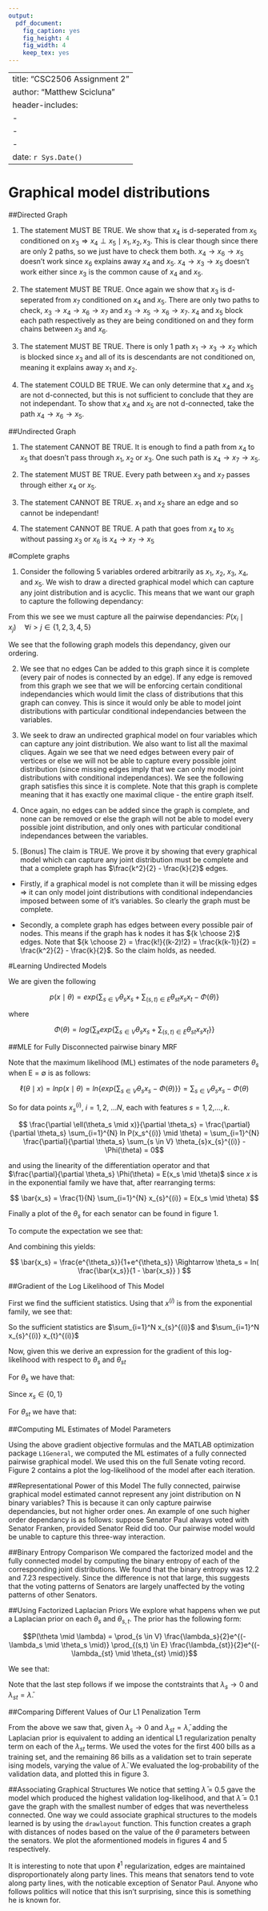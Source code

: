 ---
output:
  pdf_document:
    fig_caption: yes
    fig_height: 4
    fig_width: 4
    keep_tex: yes
---

---
title: "CSC2506 Assignment 2"
author: "Matthew Scicluna"
header-includes:
   - \usepackage{amsmath}
   - \usepackage {tikz}
   - \usetikzlibrary{arrows.meta}
date: `r Sys.Date()`
---

# Graphical model distributions

##Directed Graph

1. The statement MUST BE TRUE. We show that $x_4$ is d-seperated from $x_5$ conditioned on $x_3 \Rightarrow x_4 \perp x_5 \mid x_1, x_2, x_3$. This is clear though since there are only 2 paths, so we just have to check them both. $x_4 \rightarrow x_6 \rightarrow x_5$ doesn't work since $x_6$ explains away $x_4$ and $x_5$. $x_4 \rightarrow x_3 \rightarrow x_5$ doesn't work either since $x_3$ is the common cause of $x_4$ and $x_5$.

2. The statement MUST BE TRUE. Once again we show that $x_3$ is d-seperated from $x_7$ conditioned on $x_4$ and $x_5$. There are only two paths to check, $x_3 \rightarrow x_4 \rightarrow x_6 \rightarrow x_7$ and $x_3 \rightarrow x_5 \rightarrow x_6 \rightarrow x_7$. $x_4$ and $x_5$ block each path respectively as they are being conditioned on and they form chains between $x_3$ and $x_6$.

3. The statement MUST BE TRUE. There is only 1 path $x_1 \rightarrow x_3 \rightarrow x_2$ which is blocked since $x_3$ and all of its is descendants are not conditioned on, meaning it explains away $x_1$ and $x_2$.

4. The statement COULD BE TRUE. We can only determine that $x_4$ and $x_5$ are not d-connected, but this is not sufficient to conclude that they are not independant. To show that $x_4$ and $x_5$ are not d-connected, take the path $x_4 \rightarrow x_6 \rightarrow x_5$.

##Undirected Graph

1. The statement CANNOT BE TRUE. It is enough to find a path from $x_4$ to $x_5$ that doesn't pass through $x_1$, $x_2$ or $x_3$. One such path is $x_4 \rightarrow x_7 \rightarrow x_5$.

2. The statement MUST BE TRUE. Every path between $x_3$ and $x_7$ passes through either $x_4$ or $x_5$.

3. The statement CANNOT BE TRUE. $x_1$ and $x_2$ share an edge and so cannot be independant!

4. The statement CANNOT BE TRUE. A path that goes from $x_4$ to $x_5$ without passing $x_3$ or $x_6$ is $x_4 \rightarrow x_7 \rightarrow x_5$

\newpage

#Complete graphs

1. Consider the following 5 variables ordered arbitrarily as $x_1$, $x_2$, $x_3$, $x_4$, and $x_5$. We wish to draw a directed graphical model which can capture any joint distribution and is acyclic.
This means that we want our graph to capture the following dependancy:

\begin{align*}
p(x_1, x_2, x_3, x_4, x_5) &= p(x_1)P(x_2 \mid x_1)p(x_3 \mid x_2, x_1)p(x_4 \mid x_3, x_2, x_1)p(x_5 \mid x_4, x_3, x_2, x_1) 
\end{align*}

From this we see we must capture all the pairwise dependancies: 
$P(x_i \mid x_j) \quad \forall i > j \in \left\{ {1, 2, 3, 4, 5}\right\}$

We see that the following graph models this dependancy, given our ordering. 

\begin{tikzpicture}
\begin{scope}[every node/.style={circle,thick,draw}]
    \node (A) at (6,2.5) {$x_1$};
    \node (B) at (2,0) {$x_2$};
    \node (C) at (10,0) {$x_3$};
    \node (D) at (4,-4) {$x_4$};
    \node (E) at (8,-4) {$x_5$};
\end{scope}

\begin{scope}[>={Stealth[black]},
              every node/.style={fill=white,circle},
              every edge/.style={draw=black,very thick}]
    \path [->] (A) edge node {$p(x_2 \mid x_1)$} (B);
    \path [->] (A) edge node {$p(x_3 \mid x_1)$} (C);
    \path [->] (A) edge node {$$} (D);
    \path [->] (A) edge node {$$} (E);
    
    \path [->] (B) edge node {$$} (C);
    \path [->] (B) edge node {$p(x_4 \mid x_2)$} (D);
    \path [->] (B) edge node {$$} (E);
    
    \path [->] (C) edge node {$$} (D);
    \path [->] (C) edge node {$p(x_5 \mid x_3)$} (E);
    
    \path [->] (D) edge node {$p(x_5 \mid x_4)$} (E);
    
\end{scope}
\end{tikzpicture}


2. We see that no edges Can be added to this graph since it is complete (every pair of nodes is connected by an edge). If any edge is removed from this graph we see that we will be enforcing certain conditional independancies which would limit the class of distributions that this graph can convey. This is since it would only be able to model joint distributions with particular conditional independancies between the variables.

3. We seek to draw an undirected graphical model on four variables which can capture any joint distribution. We also want to list all the maximal cliques. Again we see that we need edges between every pair of vertices or else we will not be able to capture every possible joint distribution (since missing edges imply that we can only model joint distributions with conditional independances). We see the following graph satisfies this since it is complete. Note that this graph is complete meaning that it has exactly one maximal clique - the entire graph itself.

\begin{tikzpicture}[auto, node distance=3cm, every loop/.style={},
                    thick,main node/.style={circle,draw,font=\sffamily\Large\bfseries}]

  \node[main node] (1) {$x_1$};
  \node[main node] (2) [below left of=1] {$x_2$};
  \node[main node] (3) [below right of=2] {$x_3$};
  \node[main node] (4) [below right of=1] {$x_4$};

  \path[every node/.style={font=\sffamily\small}]
    (1) edge node [left] {} (4)
        edge node [left] {} (3)
        edge node [left] {} (2)
        
    (2) edge node [right] {} (1)
        edge node {} (4)
        
    (3) edge node [right] {} (2)
    
    (4) edge node [left] {} (3);
\end{tikzpicture}

4. Once again, no edges can be added since the graph is complete, and none can be removed or else the graph will not be able to model every possible joint distribution, and only ones with particular conditional independances between the variables.

5. [Bonus]  The claim is TRUE. We prove it by showing that every graphical model which can capture any joint distribution must be complete and that a complete graph has $\frac{k^2}{2} - \frac{k}{2}$ edges.

- Firstly, if a graphical model is not complete than it will be missing edges $\Rightarrow$ it can only model joint distributions with conditional independancies imposed between some of it's variables. So clearly the graph must be complete.

- Secondly, a complete graph has edges between every possible pair of nodes. This means if the graph has k nodes it has ${k \choose 2}$ edges. Note that ${k \choose 2} = \frac{k!}{(k-2)!2} = \frac{k(k-1)}{2} = \frac{k^2}{2} - \frac{k}{2}$. So the claim holds, as needed.

#Learning Undirected Models

We are given the following 

$$p(x \mid \theta) = exp \biggl\{\sum_{s \in V}  \theta_{s}x_{s} + \sum_{(s,t) \in E} \theta_{st}x_{s}x_{t}-\Phi(\theta) \biggl\}$$

where

$$
\Phi(\theta) = log \biggl\{\sum_{x} exp \biggl\{\sum_{s \in V}  \theta_{s}x_{s} + \sum_{(s,t) \in E} \theta_{st}x_{s}x_{t} \biggl\} \biggl\}
$$


##MLE for Fully Disconnected pairwise binary MRF

Note that the maximum likelihood (ML) estimates of the node parameters $\theta_s$ when E = $\emptyset$ is as follows:

$$
\ell(\theta \mid x) = ln p(x \mid \theta) = ln \biggl\{ exp \biggl\{\sum_{s \in V}  \theta_{s}x_{s} -\Phi(\theta) \biggl\} \biggl\} = \sum_{s \in V}  \theta_{s}x_{s} - \Phi(\theta)
$$

So for data points $x_s^{(i)}$, $i = 1, 2,$ ...$N$, each with features $s = 1, 2,$...$, k$.

$$  \frac{\partial \ell(\theta_s \mid x)}{\partial \theta_s} = \frac{\partial}{\partial \theta_s} \sum_{i=1}^{N} ln P(x_s^{(i)} \mid \theta) = \sum_{i=1}^{N} \frac{\partial}{\partial \theta_s}  \sum_{s \in V}  \theta_{s}x_{s}^{(i)} - \Phi(\theta) = 0$$

and using the linearity of the differentiation operator and that $\frac{\partial}{\partial \theta_s} \Phi(\theta) = E(x_s \mid \theta)$ since $x$ is in the exponential family we have that, after rearranging terms:

$$
\bar{x_s} = \frac{1}{N} \sum_{i=1}^{N} x_{s}^{(i)} = E(x_s \mid \theta)
$$

Finally a plot of the $\theta_s$ for each senator can be found in figure 1.

\begin{figure}
\begin{center}
\includegraphics[width=250pt]{fig1.jpg}
\caption{Plot of each Senators theta parameter, assuming a fully disconnected graph}
\end{center}
\end{figure}


To compute the expectation we see that:

\begin{align*}
E(x_s \mid \theta) &= \sum_{x_s=0}^{1} \frac{exp( \sum_{i=1}^{13} x_i \theta_i) x_s}{\sum_{x_s=0}^{1} exp(\sum_{i=1}^{13} x_i \theta_i)} \\
&= \sum_{x_s=0}^{1} \frac{\prod_{j \ne s} exp( x_j \theta_j) exp( x_s \theta_s) x_s}{\sum_{x_s=0}^{1} \prod_{j \ne s} exp(x_i \theta_i) exp(x_s \theta_s)}\\
&= \sum_{x_s=0}^{1} x_s \frac{e^{x_s \theta_s}}{1+e^{x_s \theta_s}}  \\
&= \frac{e^{\theta_s}}{1+e^{\theta_s}}
\end{align*}


And combining this yields:

$$
\bar{x_s} = \frac{e^{\theta_s}}{1+e^{\theta_s}} \Rightarrow \theta_s = ln(  \frac{\bar{x_s}}{1 - \bar{x_s}} )
$$

##Gradient of the Log Likelihood of This Model

First we find the sufficient statistics. Using that $x^{(i)}$ is from the exponential family, we see that:

\begin{align*}
P(Data) &= \prod^{N}_{i=1} P(x^{(i)}) = \prod^{N}_{i=1} exp \biggl\{\sum_{s \in V}  \theta_{s}x_{s}^{(i)} - \sum_{(s,t) \in E}  \theta_{st} x_{s}^{(i)} x_{t}^{(i)}  - \Phi(\theta) \biggl\} \\
&= exp \biggl\{\sum_{i=1}^N \sum_{s \in V}  \theta_{s}x_{s}^{(i)} - \sum_{i=1}^N \sum_{(s,t) \in E}  \theta_{st} x_{s}^{(i)} x_{t}^{(i)}  - N \Phi(\theta) \biggl\} \\
&= exp \biggl\{ \sum_{s \in V}  \theta_{s} \sum_{i=1}^N x_{s}^{(i)} - \sum_{(s,t) \in E}  \theta_{st} \sum_{i=1}^N x_{s}^{(i)} x_{t}^{(i)}  - N \Phi(\theta) \biggl\}
\end{align*}

So the sufficient statistics are $\sum_{i=1}^N x_{s}^{(i)}$ and $\sum_{i=1}^N x_{s}^{(i)} x_{t}^{(i)}$

Now, given this we derive an expression for the gradient of this log-likelihood with respect to $\theta_s$ and $\theta_{st}$

For $\theta_s$ we have that:

\begin{align*}
\frac{\partial \ell(\theta_s \mid x)}{\partial \theta_s} &= \frac{\partial}{\partial \theta_s} \sum_{i=1}^N \sum_{s \in V}  \theta_{s}x_{s}^{(i)} + \sum_{(s,t) \in E} \theta_{st}x_{s}^{(i)}x_{t}^{(i)}-\Phi(\theta) \\
&=\sum_{i=1}^N x_{s}^{(i)} - N E(X_s \mid \theta) \\
&=\sum_{i=1}^N x_{s}^{(i)} - N P(X_s = 1 \mid \theta)
\end{align*}

Since $x_s \in \{0,1\}$

For $\theta_{st}$ we have that:

\begin{align*}
\frac{\partial \ell(\theta_{st} \mid x)}{\partial \theta_{st}} &= \frac{\partial}{\partial \theta_{st}} \sum_{i=1}^N \sum_{s \in V}  \theta_{s}x_{s}^{(i)} + \sum_{(s,t) \in E} \theta_{st}x_{s}^{(i)}x_{t}^{(i)}-\Phi(\theta) \\
&=\sum_{i=1}^N x_{s}^{(i)}x_{t}^{(i)} - N E(X_s X_t \mid \theta) \\
&=\sum_{i=1}^N x_{s}^{(i)}x_{t}^{(i)} - N P(X_s = 1 \cap X_t = 1 \mid \theta)
\end{align*}

##Computing ML Estimates of Model Parameters

Using the above gradient objective formulas and the MATLAB optimization package $\texttt{L1General}$, we computed the ML estimates of a fully connected pairwise graphical model. We used this on the full Senate voting record. Figure 2 contains a plot the log-likelihood of the model after each iteration.


\begin{figure}
\begin{center}
\includegraphics[width=250pt]{fig2.jpg}
\caption{Plot negative log-likelihood of fully connected model}
\end{center}
\end{figure}


##Representational Power of this Model
The fully connected, pairwise graphical model estimated cannot represent any
joint distribution on N binary variables? This is because it can only capture pairwise dependancies, but not higher order ones. An example of one such higher order dependancy is as follows: suppose Senator Paul always voted with Senator Franken, provided Senator Reid did too. Our pairwise model would be unable to capture this three-way interaction.

##Binary Entropy Comparison
We compared the factorized model and the fully connected model by computing the binary entropy of each of the corresponding joint distributions. We found that the binary entropy was 12.2 and 7.23 respectively. Since the difference is not that large, this suggests that the voting patterns of Senators are largely unaffected by the voting patterns of other Senators.

##Using Factorized Laplacian Priors
We explore what happens when we put a Laplacian prior on each $\theta_s$ and $\theta_{s,t}$. The prior has the following form:

$$P(\theta \mid \lambda) =  \prod_{s \in V}  \frac{\lambda_s}{2}e^{(-\lambda_s \mid \theta_s  \mid)} \prod_{(s,t) \in E} \frac{\lambda_{st}}{2}e^{(-\lambda_{st} \mid \theta_{st}  \mid)}$$

We see that:

\begin{align*}
\ell(\theta \mid x, \lambda) &= \sum_{i=1}^N ln P(x^{(i)} \mid \theta, \lambda) \\
&= \sum_{i=1}^N ln P(x^{(i)} \mid \theta) + ln P(\theta \mid \lambda) \\
&= \sum_{i=1}^N ln P(x^{(i)} \mid \theta) + \sum_{s \in V}  log \left( \frac{\lambda_s}{2} \right) -\lambda_s \mid \theta_s \mid + \sum_{(s,t) \in E} log \left( \frac{\lambda_{st}}{2} \right) -\lambda_{st} \mid \theta_{st}  \mid \\
&\propto \sum_{i=1}^N ln P(x^{(i)} \mid \theta) - \bar {\lambda } \sum_{(s,t) \in E} \mid \theta_{st}  \mid
\end{align*}

Note that the last step follows if we impose the contstraints that $\lambda_s \rightarrow 0$ and $\lambda_{st} = \bar {\lambda }$.

##Comparing Different Values of Our L1 Penalization Term

From the above we saw that, given $\lambda_s \rightarrow 0$ and $\lambda_{st} = \bar {\lambda }$, adding the Laplacian prior is equivalent to adding an identical L1 regularization penalty term on each of the $\lambda_{st}$ terms.
We used the votes for the first 400 bills as a training set, and the remaining 86 bills as a validation set to train seperate ising models, varying the value of $\bar {\lambda }$. We evaluated the log-probability of the validation data, and plotted this in figure 3.

\begin{figure}
\begin{center}
\includegraphics[width=400pt]{fig3.jpg}
\caption{Plot of negative log-likelihood vs Log Value of Theta Bar Hyperparameter}
\end{center}
\end{figure}

\newpage

##Associating Graphical Structures
We notice that setting $\bar{\lambda}$ = 0.5 gave the model which produced the highest validation log-likelihood, and that $\bar{\lambda}$ = 0.1 gave the graph with the smallest number of edges that was nevertheless connected. One way we could associate graphical structures to the models learned is by using the $\texttt{drawlayout}$ function. This function creates a graph with distances of nodes based on the value of the $\theta$ parameters between the senators. We plot the aformentioned models in figures 4 and 5 respectively.

It is interesting to note that upon $\ell^1$ regularization, edges are maintained disproportionately along party lines. This means that senators tend to vote along party lines, with the noticable exception of Senator Paul. Anyone who follows politics will notice that this isn't surprising, since this is something he is known for.

\begin{figure}
\begin{center}
\includegraphics[width=200pt]{fig4.jpg}
\caption{Graph which produced the highest validation log-likelihood}
\end{center}
\end{figure}

\begin{figure}
\begin{center}
\includegraphics[width=200pt]{fig5.jpg}
\caption{Graph with the smallest number of edges that was nevertheless connected}
\end{center}
\end{figure}


